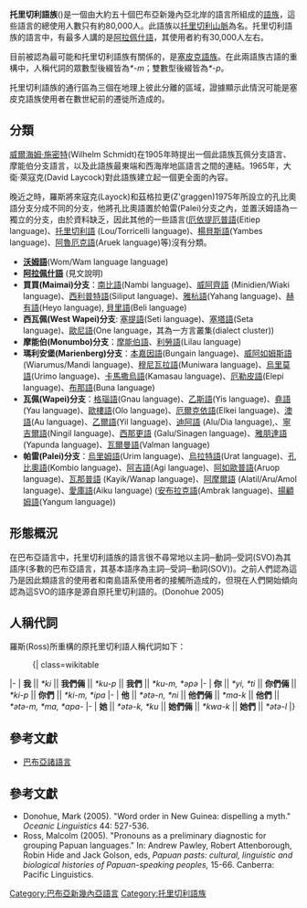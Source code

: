 {{noteTA
|G1 = TO
}}
{{Infobox language family
  |name=托里切利語族
  |region=[[新畿內亞|新畿內亞]]
  |familycolor=Papuan
  |family=巴布亞語言的主要分支
  |child1=''[[沃姆語|沃姆語]]''
  |child2=[[阿拉佩什語|阿拉佩什語]]  
  |child3=[[買買語言|買買語言]]
  |child4=[[西瓦佩語言|西瓦佩語言]]
  |child6=[[瑪利安堡語言|瑪利安堡語言]]
  |child7=[[瓦佩語言|瓦佩語言]]
  |child8=[[帕雷語言|帕雷語言]]
  |glotto=nucl1708
  |glottoname=Nuclear Torricelli
}}

'''托里切利語族'''({{lang|en|Torricelli languages}})是一個由大約五十個巴布亞新幾內亞北岸的語言所組成的[[語族|語族]]，這些語言的總使用人數只有約80,000人。此語族以[[托里切利山脈|托里切利山脈]]為名。托里切利語族的語言中，有最多人講的是[[阿拉佩什語|阿拉佩什語]]，其使用者約有30,000人左右。

目前被認為最可能和托里切利語族有關係的，是[[塞皮克語族|塞皮克語族]]。在此兩語族古語的重構中，人稱代詞的眾數型後綴皆為''*-m''；雙數型後綴皆為''*-p''。

托里切利語族的通行區為三個在地理上彼此分離的區域，證據顯示此情況可能是塞皮克語族使用者在數世紀前的遷徙所造成的。

==分類==
[[威爾海姆‧施密特|威爾海姆‧施密特]](Wilhelm Schmidt)在1905年時提出一個此語族瓦佩分支語言、摩能伯分支語言，以及此語族最東端和西海岸地區語言之間的連結。1965年，大衛‧萊寇克(David Laycock)對此語族建立起一個更全面的內容。

晚近之時，羅斯將來寇克(Layock)和茲格拉更(Z'graggen)1975年所設立的孔比奧語分支分成不同的分支，他將孔比奧語置於帕雷(Palei)分支之內，並置沃姆語為一獨立的分支，由於資料缺乏，因此其他的一些語言([[厄依提厄普語|厄依提厄普語]](Eitiep language)、[[托里切利語|托里切利語]] (Lou/Torricelli language)、[[楊貝斯語|楊貝斯語]](Yambes language)、[[阿魯厄克語|阿魯厄克語]](Aruek language)等)沒有分類。

* '''[[沃姆語|沃姆語]]'''(Wom/Wam language language)
* '''[[阿拉佩什語|阿拉佩什語]]''' (見文說明)
* '''買買(Maimai)分支'''：[[南比語|南比語]](Nambi language)、[[威阿齊語|威阿齊語]] (Minidien/Wiaki language)、[[西利普特語|西利普特語]](Siliput language)、[[雅杭語|雅杭語]](Yahang language)、[[赫有語|赫有語]](Heyo language), [[貝里語|貝里語]](Beli language)
* '''西瓦佩(West Wapei)分支''': [[塞提語|塞提語]](Seti language)、[[塞塔語|塞塔語]](Seta language)、[[歐尼語|歐尼語]](One language，其為一方言叢集(dialect cluster))
* '''摩能伯(Monumbo)分支'''：[[摩能伯語|摩能伯語]]、[[利勞語|利勞語]](Lilau language)
* '''瑪利安堡(Marienberg)分支'''：[[本嘉因語|本嘉因語]](Bungain language)、[[威阿如姆斯語|威阿如姆斯語]] (Wiarumus/Mandi language)、[[穆尼瓦拉語|穆尼瓦拉語]](Muniwara language)、[[烏里莫語|烏里莫語]](Urimo language)、[[卡馬撒烏語|卡馬撒烏語]](Kamasau language)、[[厄勒皮語|厄勒皮語]](Elepi language)、[[布那語|布那語]](Buna language)
* '''瓦佩(Wapei)分支'''：[[格瑙語|格瑙語]](Gnau language)、[[乙斯語|乙斯語]](Yis language)、[[堯語|堯語]](Yau language)、[[歐樓語|歐樓語]](Olo language)、[[厄爾克依語|厄爾克依語]](Elkei language)、[[澳語|澳語]](Au language)、[[乙爾語|乙爾語]](Yil language)、[[迪阿語|迪阿語]] (Alu/Dia language),、[[寧吉爾語|寧吉爾語]](Ningil language)、[[西那更語|西那更語]] (Galu/Sinagen language)、[[雅朋達語|雅朋達語]](Yapunda language)、[[瓦爾曼語|瓦爾曼語]](Valman language)
* '''帕雷(Palei)分支'''：[[烏里姆語|烏里姆語]](Urim language)、[[烏拉特語|烏拉特語]](Urat language)、[[孔比奧語|孔比奧語]](Kombio language)、[[阿吉語|阿吉語]](Agi language)、[[阿如歐普語|阿如歐普語]](Aruop language)、[[瓦那普語|瓦那普語]] (Kayik/Wanap language)、[[阿摩爾語|阿摩爾語]] (Alatil/Aru/Amol language)、[[愛庫語|愛庫語]](Aiku language) ([[安布拉克語|安布拉克語]](Ambrak language)、[[揚顧姆語|揚顧姆語]](Yangum language))

==形態概況==
在巴布亞語言中，托里切利語族的語言很不尋常地以主詞─動詞─受詞(SVO)為其語序(多數的巴布亞語言，其基本語序為主詞─受詞─動詞(SOV))。之前人們認為這乃是因此類語言的使用者和南島語系使用者的接觸所造成的，但現在人們開始傾向認為這SVO的語序是源自原托里切利語的。(Donohue 2005)

==人稱代詞==
羅斯(Ross)所重構的原托里切利語人稱代詞如下：

:{| class=wikitable
|-
| '''我''' || ''*ki'' || '''我們倆''' || ''*ku-p'' || '''我們''' || ''*ku-m, *əpə''
|-
| '''你''' || ''*yi, *ti'' || '''你們倆''' || ''*ki-p'' || '''你們''' || ''*ki-m, *ipa''
|-
| '''他''' || ''*ətə-n, *ni'' || '''他們倆''' || ''*ma-k'' || '''他們''' || ''*ətə-m, *ma, *apa-''
|-
| '''她''' || ''*ətə-k, *ku'' || '''她們倆''' || ''*kwa-k'' || '''她們''' || ''*ətə-l''
|}

==參考文獻==
*[[巴布亞諸語言|巴布亞諸語言]]

==參考文獻==
{{refbegin}}
* Donohue, Mark (2005). "Word order in New Guinea: dispelling a myth." ''Oceanic Linguistics'' 44: 527-536.
* Ross, Malcolm (2005). "Pronouns as a preliminary diagnostic for grouping Papuan languages." In: Andrew Pawley, Robert Attenborough, Robin Hide and Jack Golson, eds, ''Papuan pasts: cultural, linguistic and biological histories of Papuan-speaking peoples,'' 15-66. Canberra: Pacific Linguistics.
{{refend}}

{{Torricelli languages}}
{{Language family}}

[[Category:巴布亞新幾內亞語言|Category:巴布亞新幾內亞語言]]
[[Category:托里切利語族|Category:托里切利語族]]